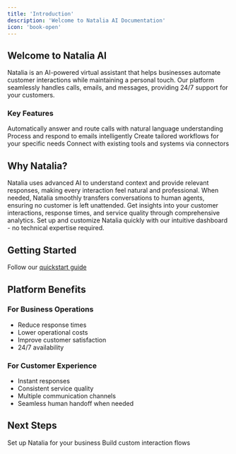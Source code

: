 ```yaml
---
title: 'Introduction'
description: 'Welcome to Natalia AI Documentation'
icon: 'book-open'
---
```


## Welcome to Natalia AI

Natalia is an AI-powered virtual assistant that helps businesses automate customer interactions while maintaining a personal touch. Our platform seamlessly handles calls, emails, and messages, providing 24/7 support for your customers.

### Key Features

<CardGroup cols={2}>
  <Card title="Smart Call Handling" icon="phone">
    Automatically answer and route calls with natural language understanding
  </Card>
  <Card title="Email Management" icon="envelope">
    Process and respond to emails intelligently
  </Card>
  <Card title="Custom Scenarios" icon="wand-magic-sparkles">
    Create tailored workflows for your specific needs
  </Card>
  <Card title="Integration Ready" icon="puzzle-piece">
    Connect with existing tools and systems via connectors
  </Card>
</CardGroup>

## Why Natalia?

<Tabs>
  <Tab title="AI-Powered Intelligence">
    Natalia uses advanced AI to understand context and provide relevant responses, making every interaction feel natural and professional.
  </Tab>
  
  <Tab title="Seamless Transfers">
    When needed, Natalia smoothly transfers conversations to human agents, ensuring no customer is left unattended.
  </Tab>
  
  <Tab title="Detailed Analytics">
    Get insights into your customer interactions, response times, and service quality through comprehensive analytics.
  </Tab>
  
  <Tab title="Easy Configuration">
    Set up and customize Natalia quickly with our intuitive dashboard - no technical expertise required.
  </Tab>
</Tabs>

## Getting Started

Follow our [quickstart guide](/concepts/quickstart)

## Platform Benefits

### For Business Operations
- Reduce response times
- Lower operational costs
- Improve customer satisfaction
- 24/7 availability

### For Customer Experience
- Instant responses
- Consistent service quality
- Multiple communication channels
- Seamless human handoff when needed

## Next Steps

<CardGroup>
  <Card
    title="Quick Start"
    icon="rocket"
    href="/concepts/quickstart"
  >
    Set up Natalia for your business
  </Card>
  <Card
    title="Create Scenarios"
    icon="wand-magic-sparkles"
    href="/using-natalia/scenarios"
  >
    Build custom interaction flows
  </Card>
</CardGroup>